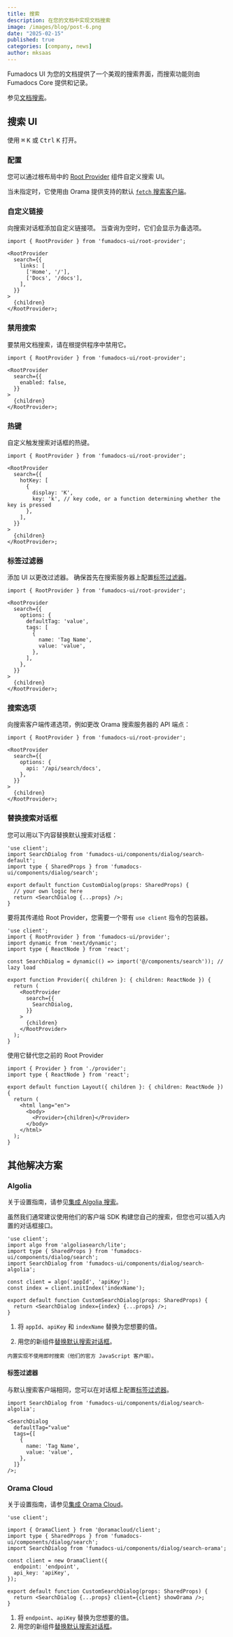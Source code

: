 ```yaml
---
title: 搜索
description: 在您的文档中实现文档搜索
image: /images/blog/post-6.png
date: "2025-02-15"
published: true
categories: [company, news]
author: mksaas
---
```


Fumadocs UI 为您的文档提供了一个美观的搜索界面，而搜索功能则由 Fumadocs Core 提供和记录。

参见[文档搜索](/docs/headless/search)。

## 搜索 UI

使用 <kbd>⌘</kbd> <kbd>K</kbd> 或 <kbd>Ctrl</kbd> <kbd>K</kbd> 打开。

### 配置

您可以通过根布局中的 [Root Provider](/docs/layouts/root-provider) 组件自定义搜索 UI。

当未指定时，它使用由 Orama 提供支持的默认 [`fetch` 搜索客户端](/docs/headless/search/orama)。

### 自定义链接

向搜索对话框添加自定义链接项。
当查询为空时，它们会显示为备选项。

```tsx title="app/layout.tsx"
import { RootProvider } from 'fumadocs-ui/root-provider';

<RootProvider
  search={{
    links: [
      ['Home', '/'],
      ['Docs', '/docs'],
    ],
  }}
>
  {children}
</RootProvider>;
```

### 禁用搜索

要禁用文档搜索，请在根提供程序中禁用它。

```tsx
import { RootProvider } from 'fumadocs-ui/root-provider';

<RootProvider
  search={{
    enabled: false,
  }}
>
  {children}
</RootProvider>;
```

### 热键

自定义触发搜索对话框的热键。

```tsx
import { RootProvider } from 'fumadocs-ui/root-provider';

<RootProvider
  search={{
    hotKey: [
      {
        display: 'K',
        key: 'k', // key code, or a function determining whether the key is pressed
      },
    ],
  }}
>
  {children}
</RootProvider>;
```

### 标签过滤器

添加 UI 以更改过滤器。
确保首先在搜索服务器上配置[标签过滤器](/docs/headless/search/orama#tag-filter)。

```tsx
import { RootProvider } from 'fumadocs-ui/root-provider';

<RootProvider
  search={{
    options: {
      defaultTag: 'value',
      tags: [
        {
          name: 'Tag Name',
          value: 'value',
        },
      ],
    },
  }}
>
  {children}
</RootProvider>;
```

### 搜索选项

向搜索客户端传递选项，例如更改 Orama 搜索服务器的 API 端点：

```tsx
import { RootProvider } from 'fumadocs-ui/root-provider';

<RootProvider
  search={{
    options: {
      api: '/api/search/docs',
    },
  }}
>
  {children}
</RootProvider>;
```

### 替换搜索对话框

您可以用以下内容替换默认搜索对话框：

```tsx title="components/search.tsx"
'use client';
import SearchDialog from 'fumadocs-ui/components/dialog/search-default';
import type { SharedProps } from 'fumadocs-ui/components/dialog/search';

export default function CustomDialog(props: SharedProps) {
  // your own logic here
  return <SearchDialog {...props} />;
}
```

要将其传递给 Root Provider，您需要一个带有 `use client` 指令的包装器。

```tsx title="provider.tsx"
'use client';
import { RootProvider } from 'fumadocs-ui/provider';
import dynamic from 'next/dynamic';
import type { ReactNode } from 'react';

const SearchDialog = dynamic(() => import('@/components/search')); // lazy load

export function Provider({ children }: { children: ReactNode }) {
  return (
    <RootProvider
      search={{
        SearchDialog,
      }}
    >
      {children}
    </RootProvider>
  );
}
```

使用它替代您之前的 Root Provider

```tsx title="layout.tsx"
import { Provider } from './provider';
import type { ReactNode } from 'react';

export default function Layout({ children }: { children: ReactNode }) {
  return (
    <html lang="en">
      <body>
        <Provider>{children}</Provider>
      </body>
    </html>
  );
}
```

## 其他解决方案

### Algolia

关于设置指南，请参见[集成 Algolia 搜索](/docs/headless/search/algolia)。

虽然我们通常建议使用他们的客户端 SDK 构建您自己的搜索，但您也可以插入内置的对话框接口。

```tsx title="components/search.tsx"
'use client';
import algo from 'algoliasearch/lite';
import type { SharedProps } from 'fumadocs-ui/components/dialog/search';
import SearchDialog from 'fumadocs-ui/components/dialog/search-algolia';

const client = algo('appId', 'apiKey');
const index = client.initIndex('indexName');

export default function CustomSearchDialog(props: SharedProps) {
  return <SearchDialog index={index} {...props} />;
}
```

1. 将 `appId`、`apiKey` 和 `indexName` 替换为您想要的值。

2. 用您的新组件[替换默认搜索对话框](#replace-search-dialog)。

<Callout title="注意" className='mt-4'>

    内置实现不使用即时搜索（他们的官方 JavaScript 客户端）。

</Callout>

#### 标签过滤器

与默认搜索客户端相同，您可以在对话框上配置[标签过滤器](/docs/headless/search/algolia#tag-filter)。

```tsx title="components/search.tsx"
import SearchDialog from 'fumadocs-ui/components/dialog/search-algolia';

<SearchDialog
  defaultTag="value"
  tags={[
    {
      name: 'Tag Name',
      value: 'value',
    },
  ]}
/>;
```

### Orama Cloud

关于设置指南，请参见[集成 Orama Cloud](/docs/headless/search/orama-cloud)。

```tsx title="components/search.tsx"
'use client';

import { OramaClient } from '@oramacloud/client';
import type { SharedProps } from 'fumadocs-ui/components/dialog/search';
import SearchDialog from 'fumadocs-ui/components/dialog/search-orama';

const client = new OramaClient({
  endpoint: 'endpoint',
  api_key: 'apiKey',
});

export default function CustomSearchDialog(props: SharedProps) {
  return <SearchDialog {...props} client={client} showOrama />;
}
```

1. 将 `endpoint`、`apiKey` 替换为您想要的值。
2. 用您的新组件[替换默认搜索对话框](#replace-search-dialog)。